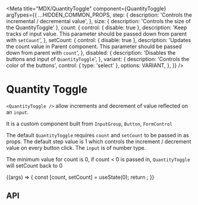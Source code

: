 
<Meta
  title="MDX/QuantityToggle"
  component={QuantityToggle}
  argTypes={{
    ...HIDDEN_COMMON_PROPS,
    step: {
      description: 'Controls the incremental / decremental value',
    },
    size: { description: 'Controls the size of the QuantityToggle' },
    count: {
      control: { disable: true },
      description:
        'Keep tracks of input value. This parameter should be passed down from parent with `setCount`',
    },
    setCount: {
      control: { disable: true },
      description:
        'Updates the count value in Parent component. This parameter should be passed down from parent with `count`',
    },
    disabled: {
      description: 'Disables the buttons and input of `QuantityToggle`',
    },
    variant: {
      description: 'Controls the color of the buttons',
      control: { type: 'select' },
      options: VARIANT,
    },
  }}
/>

# Quantity Toggle

`<QuantityToggle />` allow increments and decrement of value reflected on an `input`.

It is a custom component built from `InputGroup`, `Button`, `FormControl`

The default `QuantityToggle` requires `count` and `setCount` to be passed in as props.
The default step value is 1 which controls the increment / decrement value on every button click.
The `input` is of number type.

The minimum value for count is 0, if count < 0 is passed in, `QuantityToggle` will setCount back to 0

<Canvas>
  <Story name="Default">
    {(args) => {
      const [count, setCount] = useState(0);
      return <QuantityToggle {...args} count={count} setCount={setCount} />;
    }}
  </Story>
</Canvas>

## API

<ArgsTable story="Default" />
